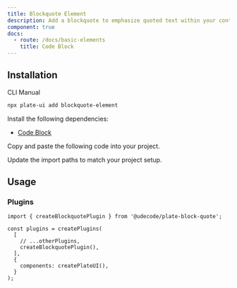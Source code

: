```yaml
---
title: Blockquote Element
description: Add a blockquote to emphasize quoted text within your content.
component: true
docs:
  - route: /docs/basic-elements
    title: Code Block
---
```


<ComponentPreview name="playground-demo" id="basicnodes" />

## Installation

<Tabs defaultValue="cli">

<TabsList>
<TabsTrigger value="cli">CLI</TabsTrigger>
<TabsTrigger value="manual">Manual</TabsTrigger>
</TabsList>
<TabsContent value="cli">

```bash
npx plate-ui add blockquote-element
```

</TabsContent>

<TabsContent value="manual">

<Steps>

<Step>

Install the following dependencies:

- [Code Block](/docs/basic-elements)

</Step>

<Step>Copy and paste the following code into your project.</Step>

<ComponentSource name="blockquote-element" />

<Step>Update the import paths to match your project setup.</Step>

</Steps>

</TabsContent>

</Tabs>

## Usage

### Plugins

```tsx
import { createBlockquotePlugin } from '@udecode/plate-block-quote';

const plugins = createPlugins(
  [
    // ...otherPlugins,
    createBlockquotePlugin(),
  ],
  {
    components: createPlateUI(),
  }
);
```
